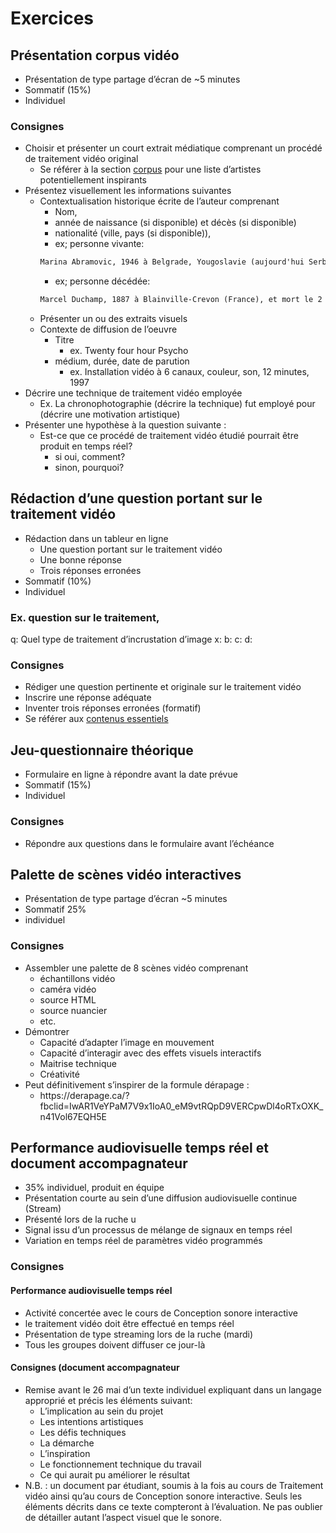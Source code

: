 # Exercices  

## Présentation corpus vidéo {#sommatif_1}
* Présentation de type partage d'écran de ~5 minutes
* Sommatif (15%) 
* Individuel

### Consignes 
* Choisir et présenter un court extrait médiatique comprenant un procédé de traitement vidéo original
    * Se référer à la section [corpus](#corpus) pour une liste d'artistes potentiellement inspirants 
* Présentez visuellement les informations suivantes  
    * Contextualisation historique écrite de l'auteur comprenant 
        * Nom, 
        * année de naissance (si disponible) et décès (si disponible) 
        * nationalité (ville, pays (si disponible)), 
        * ex; personne vivante:
        ```markdown 
        Marina Abramovic, 1946 à Belgrade, Yougoslavie (aujourd'hui Serbie-Monténégro)
        ```
        * ex; personne décédée: 
        ```markdown
        Marcel Duchamp, 1887 à Blainville-Crevon (France), et mort le 2 octobre 1968 à Neuilly-sur-Seine (France).
        ```

    * Présenter un ou des extraits visuels 
    * Contexte de diffusion de l'oeuvre
        * Titre 
            * ex. Twenty four hour Psycho
        * médium, durée, date de parution 
            * ex.  Installation vidéo à 6 canaux, couleur, son, 12 minutes, 1997
* Décrire une technique de traitement vidéo employée 
    * Ex. La chronophotographie (décrire la technique) fut employé pour (décrire une motivation artistique)
* Présenter une hypothèse à la question suivante :
    * Est-ce que ce procédé de traitement vidéo étudié pourrait être produit en temps réel?
        * si oui, comment?
        * sinon, pourquoi?





## Rédaction d'une question portant sur le traitement vidéo {#sommatif_2}
* Rédaction dans un tableur en ligne 
    * Une question portant sur le traitement vidéo 
    * Une bonne réponse 
    * Trois réponses erronées   
* Sommatif (10%) 
* Individuel

<!-- Ex :  Associer la trame à cette image -->
### Ex. question sur le traitement, 
q: Quel type de traitement d'incrustation d'image 
x:
b:
c:
d:



### Consignes

* Rédiger une question pertinente et originale sur le traitement vidéo
* Inscrire une réponse adéquate 
* Inventer trois réponses erronées (formatif)
* Se référer aux [contenus essentiels]()

## Jeu-questionnaire théorique {#sommatif_3}

* Formulaire en ligne à répondre avant la date prévue
* Sommatif (15%) 
* Individuel

### Consignes
* Répondre aux questions dans le formulaire avant l'échéance 


##  Palette de scènes vidéo interactives  {#sommatif_4}
* Présentation de type partage d'écran  ~5 minutes
* Sommatif 25% 
* individuel

### Consignes

* Assembler une palette de 8 scènes vidéo comprenant
    * échantillons vidéo
    * caméra vidéo 
    * source HTML
    * source nuancier
    * etc.
* Démontrer 
    * Capacité d'adapter l'image en mouvement 
    * Capacité d'interagir avec des effets visuels interactifs 
    * Maitrise technique
    * Créativité
* Peut définitivement s'inspirer de la formule dérapage : 
    * https://derapage.ca/?fbclid=IwAR1VeYPaM7V9x1IoA0_eM9vtRQpD9VERCpwDl4oRTxOXK_n41Vol67EQH5E
    


## Performance audiovisuelle temps réel et document accompagnateur {#sommatif_5}
* 35% individuel, produit en équipe 
* Présentation courte au sein d'une diffusion audiovisuelle continue (Stream) 
* Présenté lors de la ruche u
* Signal issu d'un processus de mélange de signaux en temps réel 
* Variation en temps réel de paramètres vidéo programmés 

### Consignes 

#### Performance audiovisuelle temps réel
* Activité concertée avec le cours de Conception sonore interactive
* le traitement vidéo doit être effectué en temps réel 
* Présentation de type streaming lors de la ruche (mardi) 
* Tous les groupes doivent diffuser ce jour-là

#### Consignes (document accompagnateur
* Remise avant le 26 mai d'un texte individuel expliquant dans un langage approprié et précis les éléments suivant:
    * L’implication au sein du projet 
    * Les intentions artistiques
    * Les défis techniques
    * La démarche
    * L’inspiration 
    * Le fonctionnement technique du travail
    * Ce qui aurait pu améliorer le résultat

* N.B. : un document par étudiant, soumis à la fois au cours de Traitement vidéo ainsi qu'au cours de Conception sonore interactive. Seuls les éléments décrits dans ce texte compteront à l’évaluation. Ne pas oublier de détailler autant l'aspect visuel que le sonore.




